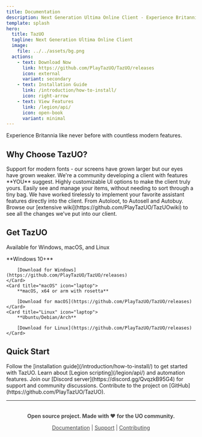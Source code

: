 ```yaml
---
title: Documentation
description: Next Generation Ultima Online Client - Experience Britannia like never before with countless modern features.
template: splash
hero:
  title: TazUO
  tagline: Next Generation Ultima Online Client
  image:
    file: ../../assets/bg.png
  actions:
    - text: Download Now
      link: https://github.com/PlayTazUO/TazUO/releases
      icon: external
      variant: secondary
    - text: Installation Guide
      link: /introduction/how-to-install/
      icon: right-arrow
    - text: View Features
      link: /legion/api/
      icon: open-book
      variant: minimal
---
```



Experience Britannia like never before with countless modern features.

## Why Choose TazUO?

<CardGrid>
	<Card title="Customizable TTF Font Support" icon="pencil">
		Support for modern fonts - our screens have grown larger but our eyes have grown weaker.
	</Card>
	<Card title="Active Development" icon="rocket">
		We're a community developing a client with features **YOU** suggest.
	</Card>
	<Card title="Customizable UI" icon="setting">
		Highly customizable UI options to make the client truly yours.
	</Card>
	<Card title="Grid Containers" icon="list-format">
		Easily see and manage your items, without needing to sort through a tiny bag.
	</Card>
	<Card title="Built-in Assistant" icon="star">
		We have worked tirelessly to implement your favorite assistant features directly into the client. From Autoloot, to Autosell and Autobuy.
	</Card>
	<Card title="View More Features" icon="external">
		Browse our [extensive wiki](https://github.com/PlayTazUO/TazUOwiki) to see all the changes we've put into our client.
	</Card>
</CardGrid>

## Get TazUO

Available for Windows, macOS, and Linux

<CardGrid>
	<Card title="Windows" icon="laptop">
		**Windows 10+** 
		
		[Download for Windows](https://github.com/PlayTazUO/TazUO/releases)
	</Card>
	<Card title="macOS" icon="laptop">
		**macOS, x64 or arm with rosetta**
		
		[Download for macOS](https://github.com/PlayTazUO/TazUO/releases)
	</Card>
	<Card title="Linux" icon="laptop">
		**Ubuntu/Debian/Arch**
		
		[Download for Linux](https://github.com/PlayTazUO/TazUO/releases)
	</Card>
</CardGrid>

## Quick Start

<CardGrid>
	<Card title="Installation" icon="right-arrow">
		Follow the [installation guide](/introduction/how-to-install/) to get started with TazUO.
	</Card>
	<Card title="Python API" icon="code">
		Learn about [Legion scripting](/legion/api/) and automation features.
	</Card>
	<Card title="Community" icon="discord">
		Join our [Discord server](https://discord.gg/QvqzkB95G4) for support and community discussions.
	</Card>
	<Card title="Contributing" icon="github">
		Contribute to the project on [GitHub](https://github.com/PlayTazUO/TazUO).
	</Card>
</CardGrid>

---

<div style="text-align: center; margin-top: 2rem; opacity: 0.8;">

**Open source project. Made with ❤️ for the UO community.**

[Documentation](https://github.com/PlayTazUO/TazUOwiki) | [Support](https://discord.gg/QvqzkB95G4) | [Contributing](https://github.com/PlayTazUO/TazUO)

</div>
